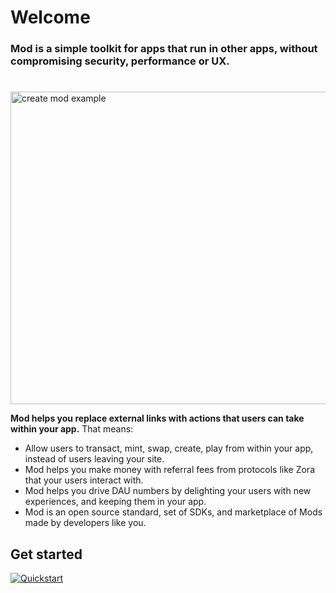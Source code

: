 
# Welcome

### Mod is a simple toolkit for apps that run in other apps, without compromising security, performance or UX.

#

<Image src="/mods.png" alt="create mod example" width="600" height="500"  />

**Mod helps you replace external links with actions that users can take within your app.**
That means:
- Allow users to transact, mint, swap, create, play from within your app, instead of users leaving your site.
- Mod helps you make money with referral fees from protocols like Zora that your users interact with.
- Mod helps you drive DAU numbers by delighting your users with new experiences, and keeping them in your app.
- Mod is an open source standard, set of SDKs, and marketplace of Mods made by developers like you.

## Get started

[![Quickstart](https://img.shields.io/badge/Quickstart-37a779?style=for-the-badge)](/integrate/getting-started)